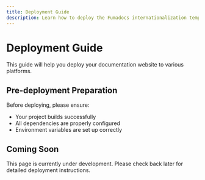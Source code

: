 ```yaml
---
title: Deployment Guide
description: Learn how to deploy the Fumadocs internationalization template to production
---
```


# Deployment Guide

This guide will help you deploy your documentation website to various platforms.

## Pre-deployment Preparation

Before deploying, please ensure:

- Your project builds successfully
- All dependencies are properly configured
- Environment variables are set up correctly

## Coming Soon

This page is currently under development. Please check back later for detailed deployment instructions.